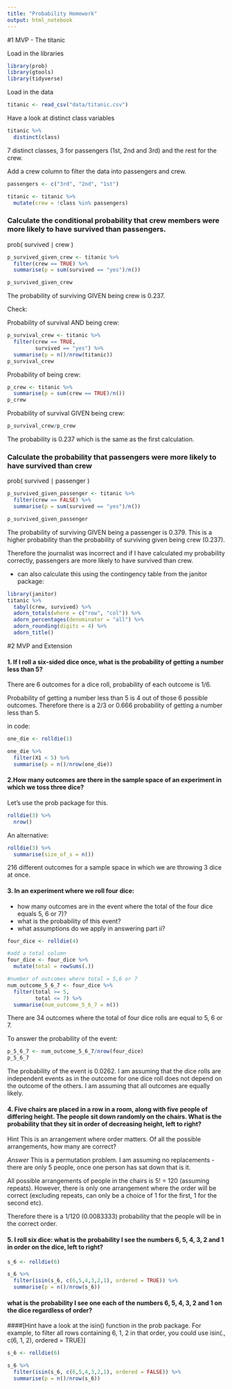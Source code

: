 ```yaml
---
title: "Probability Homework"
output: html_notebook
---
```


#1 MVP - The titanic

Load in the libraries
```r
library(prob)
library(gtools)
library(tidyverse)
```

Load in the data

```r
titanic <- read_csv("data/titanic.csv")
```

Have a look at distinct class variables

```r
titanic %>% 
  distinct(class)
```
7 distinct classes, 3 for passengers (1st, 2nd and 3rd) and the rest for the crew.

Add a crew column to filter the data into passengers and crew.

```r
passengers <- c("3rd", "2nd", "1st")

titanic <- titanic %>% 
  mutate(crew = !class %in% passengers)
```

### Calculate the conditional probability that crew members were more likely to have survived than passengers. 

prob( survived ∣ crew )
```r
p_survived_given_crew <- titanic %>% 
  filter(crew == TRUE) %>% 
  summarise(p = sum(survived == "yes")/n())

p_survived_given_crew
```

The probability of surviving GIVEN being crew is 0.237.

Check:

Probability of survival AND being crew:
```r
p_survival_crew <- titanic %>% 
  filter(crew == TRUE,
         survived == "yes") %>% 
  summarise(p = n()/nrow(titanic))
p_survival_crew
```

Probability of being crew:
```r
p_crew <- titanic %>% 
  summarise(p = sum(crew == TRUE)/n())
p_crew
```
Probability of survival GIVEN being crew:

```r
p_survival_crew/p_crew
```

The probability is 0.237 which is the same as the first calculation.

### Calculate the probability that passengers were more likely to have survived than crew

prob( survived ∣ passenger )

```r
p_survived_given_passenger <- titanic %>% 
  filter(crew == FALSE) %>% 
  summarise(p = sum(survived == "yes")/n())

p_survived_given_passenger
```

The probability of surviving GIVEN being a passenger is 0.379. This is a higher probability than the probability of surviving given being crew (0.237).

Therefore the journalist was incorrect and if I have calculated my probability correctly, passengers are more likely to have survived than crew.

 - can also calculate this using the contingency table from the janitor package:
 
```r
library(janitor)
titanic %>%
  tabyl(crew, survived) %>%
  adorn_totals(where = c("row", "col")) %>%
  adorn_percentages(denominator = "all") %>%
  adorn_rounding(digits = 4) %>%
  adorn_title()
```
 

#2 MVP and Extension

#### 1. If I roll a six-sided dice once, what is the probability of getting a number less than 5? <br>

There are 6 outcomes for a dice roll, probability of each outcome is 1/6.

Probability of getting a number less than 5 is 4 out of those 6 possible outcomes. Therefore there is a 2/3 or 0.666 probability of getting a number less than 5.

in code:

```r
one_die <- rolldie(1)

one_die %>% 
  filter(X1 < 5) %>% 
  summarise(p = n()/nrow(one_die))
```


#### 2.How many outcomes are there in the sample space of an experiment in which we toss three dice?

Let's use the prob package for this.

```r
rolldie(3) %>% 
  nrow()
```
An alternative:
```r
rolldie(3) %>% 
  summarise(size_of_s = n())
```
 
216 different outcomes for a sample space in which we are throwing 3 dice at once.

#### 3. In an experiment where we roll four dice:

- how many outcomes are in the event where the total of the four dice equals 5, 6 or 7)?
- what is the probability of this event?
- what assumptions do we apply in answering part ii?

```r
four_dice <- rolldie(4)

#add a total column
four_dice <- four_dice %>% 
  mutate(total = rowSums(.))

#number of outcomes where total = 5,6 or 7
num_outcome_5_6_7 <- four_dice %>% 
  filter(total >= 5,
         total <= 7) %>% 
  summarise(num_outcome_5_6_7 = n())
```
There are 34 outcomes where the total of four dice rolls are equal to 5, 6 or 7.

To answer the probability of the event:
```r
p_5_6_7 <- num_outcome_5_6_7/nrow(four_dice)
p_5_6_7
```

The probability of the event is 0.0262. I am assuming that the dice rolls are independent events as in the outcome for one dice roll does not depend on the outcome of the others. I am assuming that all outcomes are equally likely.


#### 4. Five chairs are placed in a row in a room, along with five people of differing height. The people sit down randomly on the chairs. What is the probability that they sit in order of decreasing height, left to right?

Hint This is an arrangement where order matters. Of all the possible arrangements, how many are correct?

*Answer*
This is a permutation problem.
I am assuming no replacements - there are only 5 people, once one person has sat down that is it.

All possible arrangements of people in the chairs is 5! = 120 (assuming repeats). However, there is only one arrangement where the order will be correct (excluding repeats, can only be a choice of 1 for the first, 1 for the second etc). 

Therefore there is a 1/120 (0.0083333) probability that the people will be in the correct order.

#### 5. I roll six dice: what is the probability I see the numbers 6, 5, 4, 3, 2 and 1 in order on the dice, left to right?

```r
s_6 <- rolldie(6)

s_6 %>% 
  filter(isin(s_6, c(6,5,4,3,2,1), ordered = TRUE)) %>% 
  summarise(p = n()/nrow(s_6))
```


#### what is the probability I see one each of the numbers 6, 5, 4, 3, 2 and 1 on the dice regardless of order?
####[Hint have a look at the isin() function in the prob package. For example, to filter all rows containing 6, 1, 2 in that order, you could use isin(., c(6, 1, 2), ordered = TRUE)]

```r
s_6 <- rolldie(6)

s_6 %>% 
  filter(isin(s_6, c(6,5,4,3,2,1), ordered = FALSE)) %>% 
  summarise(p = n()/nrow(s_6))
```


